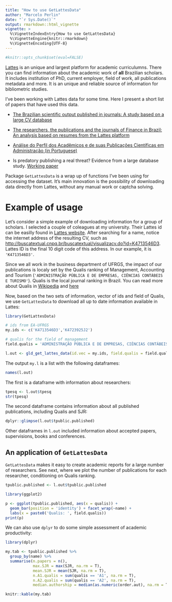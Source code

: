 ```yaml
---
title: "How to use GetLattesData"
author: "Marcelo Perlin"
date: "`r Sys.Date()`"
output: rmarkdown::html_vignette
vignette: >
  %\VignetteIndexEntry{How to use GetLattesData}
  %\VignetteEngine{knitr::rmarkdown}
  %\VignetteEncoding{UTF-8}
---
```


```r
#knitr::opts_chunk$set(eval=FALSE)
```


[Lattes](http://lattes.cnpq.br/) is an unique and largest platform for academic curriculumns. There you can find information about the academic work of **all** Brazilian scholars. It includes institution of PhD, current employer, field of work, all publications metadata and more. It is an unique and reliable source of information for bibliometric studies. 

I've been working with Lattes data for some time. Here I present a short list of papers that have used this data.

-  [The Brazilian scientific output published in journals: A study based on a large CV database](http://www.sciencedirect.com/science/article/pii/S1751157716301559)

- [The researchers, the publications and the journals of Finance in Brazil: An analysis based on resumes from the Lattes platform](http://bibliotecadigital.fgv.br/ojs/index.php/rbfin/article/view/47157)    

- [Análise do Perfil dos Acadêmicos e de suas Publicações Científicas em Administração (in Portuguese)](http://www.scielo.br/scielo.php?script=sci_arttext&pid=S1415-65552017000100062)

- Is predatory publishing a real threat? Evidence from a large database study. [Working paper](https://www.dropbox.com/s/9xcuc8z64fntxob/PredatoryPublishing_v2.pdf?dl=0)

Package `GetLattesData` is a wrap up of functions I've been using for accessing the dataset. It's main innovation is the possibility of downloading data directly from Lattes, without any manual work or captcha solving. 


# Example of usage

Let's consider a simple example of downloading information for a group of scholars. I selected a couple of coleagues at my university. Their Lattes id can be easilly found in [Lattes website](http://lattes.cnpq.br/). After searching for a name, notice the internet address of the resulting CV, such as [http://buscatextual.cnpq.br/buscatextual/visualizacv.do?id=K4713546D3](http://buscatextual.cnpq.br/buscatextual/visualizacv.do?id=K4713546D3). Lattes ID is the final 10 digit code of this address. In our example, it is  `'K4713546D3'`.

Since we all work in the business department of UFRGS, the impact of our publications is localy set by the Qualis ranking of Management, Accounting and Tourism (`'ADMINISTRAÇÃO PÚBLICA E DE EMPRESAS, CIÊNCIAS CONTÁBEIS E TURISMO'`). Qualis is the local journal ranking in Brazil. You can read more about Qualis in [Wikipedia](https://en.wikipedia.org/wiki/Qualis_(CAPES)) and [here](http://www.sciencedirect.com/science/article/pii/S1751157716301559)

Now, based on the two sets of information, vector of ids and field of Qualis, we use `GetLattesData` to download all up to date information available in Lattes:

```r
library(GetLattesData)

# ids from EA-UFRGS
my.ids <- c('K4713546D3','K4723925J2')

# qualis for the field of management
field.qualis = 'ADMINISTRAÇÃO PÚBLICA E DE EMPRESAS, CIÊNCIAS CONTÁBEIS E TURISMO'

l.out <- gld_get_lattes_data(id.vec = my.ids, field.qualis = field.qualis)
```

The output `my.l` is a list with the following dataframes:

```r
names(l.out)
```

The first is a dataframe with information about researchers:

```r
tpesq <- l.out$tpesq
str(tpesq)
```

The second dataframe contains information about all published publications, including Qualis and SJR:

```r
dplyr::glimpse(l.out$tpublic.published)
```

Other dataframes in `l.out` included information about accepted papers, supervisions, books and conferences.

## An application of  `GetLattesData`

`GetLattesData` makes it easy to create academic reports for a large number of researchers. See next, where we plot the number of publications for each researcher, conditioning on Qualis ranking.

```r
tpublic.published <- l.out$tpublic.published

library(ggplot2)

p <- ggplot(tpublic.published, aes(x = qualis)) +
  geom_bar(position = 'identity') + facet_wrap(~name) +
  labs(x = paste0('Qualis: ', field.qualis))
print(p)
```

We can also use `dplyr` to do some simple assessment of academic productivity:

```r
library(dplyr)

my.tab <- tpublic.published %>%
  group_by(name) %>%
  summarise(n.papers = n(),
            max.SJR = max(SJR, na.rm = T),
            mean.SJR = mean(SJR, na.rm = T),
            n.A1.qualis = sum(qualis == 'A1', na.rm = T),
            n.A2.qualis = sum(qualis == 'A2', na.rm = T),
            median.authorship = median(as.numeric(order.aut), na.rm = T ))

knitr::kable(my.tab)
```
